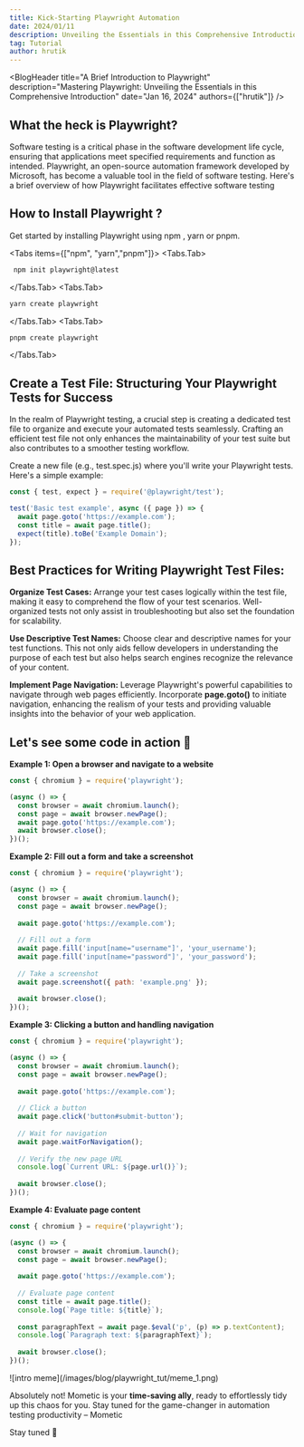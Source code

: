 ```yaml
---
title: Kick-Starting Playwright Automation 
date: 2024/01/11
description: Unveiling the Essentials in this Comprehensive Introduction.
tag: Tutorial
author: hrutik
---
```



<BlogHeader
  title="A Brief Introduction to Playwright"
  description="Mastering Playwright: Unveiling the Essentials in this Comprehensive Introduction"
  date="Jan 16, 2024"
  authors={["hrutik"]}
/>

## What the heck is Playwright?
Software testing is a critical phase in the software development life cycle, ensuring that applications meet specified requirements and function as intended. Playwright, an open-source automation framework developed by Microsoft, has become a valuable tool in the field of software testing. Here's a brief overview of how Playwright facilitates effective software testing 



## How to Install Playwright ? 

Get started by installing Playwright using npm , yarn or pnpm.

<Tabs items={["npm", "yarn","pnpm"]}>
  <Tabs.Tab>
 ```bash
  npm init playwright@latest
```
  </Tabs.Tab>
  <Tabs.Tab>
```bash
yarn create playwright
```
  </Tabs.Tab>
  <Tabs.Tab>
```bash
pnpm create playwright
```
  </Tabs.Tab>
</Tabs>

## Create a Test File: Structuring Your Playwright Tests for Success
In the realm of Playwright testing, a crucial step is creating a dedicated test file to organize and execute your automated tests seamlessly. Crafting an efficient test file not only enhances the maintainability of your test suite but also contributes to a smoother testing workflow.

Create a new file (e.g., test.spec.js) where you'll write your Playwright tests. Here's a simple example:

```js
const { test, expect } = require('@playwright/test');

test('Basic test example', async ({ page }) => {
  await page.goto('https://example.com');
  const title = await page.title();
  expect(title).toBe('Example Domain');
});
```


## Best Practices for Writing Playwright Test Files:

**Organize Test Cases:** Arrange your test cases logically within the test file, making it easy to comprehend the flow of your test scenarios. Well-organized tests not only assist in troubleshooting but also set the foundation for scalability.

**Use Descriptive Test Names:** Choose clear and descriptive names for your test functions. This not only aids fellow developers in understanding the purpose of each test but also helps search engines recognize the relevance of your content.

**Implement Page Navigation:** Leverage Playwright's powerful capabilities to navigate through web pages efficiently. Incorporate **page.goto()** to initiate navigation, enhancing the realism of your tests and providing valuable insights into the behavior of your web application.


## Let's see some code in action 👀

**Example 1: Open a browser and navigate to a website**
```js
const { chromium } = require('playwright');

(async () => {
  const browser = await chromium.launch();
  const page = await browser.newPage();
  await page.goto('https://example.com');
  await browser.close();
})();
```

**Example 2: Fill out a form and take a screenshot**
```js
const { chromium } = require('playwright');

(async () => {
  const browser = await chromium.launch();
  const page = await browser.newPage();
  
  await page.goto('https://example.com');
  
  // Fill out a form
  await page.fill('input[name="username"]', 'your_username');
  await page.fill('input[name="password"]', 'your_password');
  
  // Take a screenshot
  await page.screenshot({ path: 'example.png' });
  
  await browser.close();
})();

```

**Example 3: Clicking a button and handling navigation**
```js
const { chromium } = require('playwright');

(async () => {
  const browser = await chromium.launch();
  const page = await browser.newPage();
  
  await page.goto('https://example.com');
  
  // Click a button
  await page.click('button#submit-button');
  
  // Wait for navigation
  await page.waitForNavigation();
  
  // Verify the new page URL
  console.log(`Current URL: ${page.url()}`);
  
  await browser.close();
})();
```

**Example 4: Evaluate page content**
```js
const { chromium } = require('playwright');

(async () => {
  const browser = await chromium.launch();
  const page = await browser.newPage();
  
  await page.goto('https://example.com');
  
  // Evaluate page content
  const title = await page.title();
  console.log(`Page title: ${title}`);
  
  const paragraphText = await page.$eval('p', (p) => p.textContent);
  console.log(`Paragraph text: ${paragraphText}`);
  
  await browser.close();
})();

```

<Frame >
  ![intro meme](/images/blog/playwright_tut/meme_1.png)
</Frame>

Absolutely not! Mometic is your **time-saving ally**, ready to effortlessly tidy up this chaos for you. Stay tuned for the game-changer in automation testing productivity – Mometic

Stay tuned 🔔




